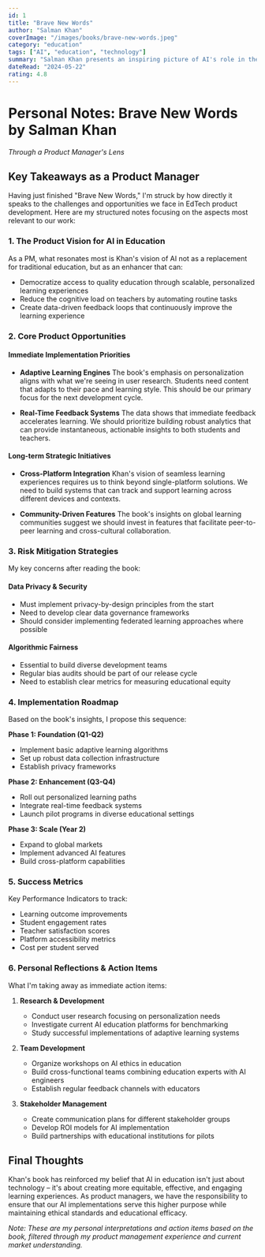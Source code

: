 ```yaml
---
id: 1
title: "Brave New Words"
author: "Salman Khan"
coverImage: "/images/books/brave-new-words.jpeg"
category: "education"
tags: ["AI", "education", "technology"]
summary: "Salman Khan presents an inspiring picture of AI's role in the classroom, showcasing how technology can revolutionize education and enhance learning experiences."
dateRead: "2024-05-22"
rating: 4.8
---
```

# Personal Notes: Brave New Words by Salman Khan
*Through a Product Manager's Lens*

## Key Takeaways as a Product Manager

Having just finished "Brave New Words," I'm struck by how directly it speaks to the challenges and opportunities we face in EdTech product development. Here are my structured notes focusing on the aspects most relevant to our work:

### 1. The Product Vision for AI in Education

As a PM, what resonates most is Khan's vision of AI not as a replacement for traditional education, but as an enhancer that can:
- Democratize access to quality education through scalable, personalized learning experiences
- Reduce the cognitive load on teachers by automating routine tasks
- Create data-driven feedback loops that continuously improve the learning experience

### 2. Core Product Opportunities

#### Immediate Implementation Priorities
- **Adaptive Learning Engines**
  The book's emphasis on personalization aligns with what we're seeing in user research. Students need content that adapts to their pace and learning style. This should be our primary focus for the next development cycle.

- **Real-Time Feedback Systems**
  The data shows that immediate feedback accelerates learning. We should prioritize building robust analytics that can provide instantaneous, actionable insights to both students and teachers.

#### Long-term Strategic Initiatives
- **Cross-Platform Integration**
  Khan's vision of seamless learning experiences requires us to think beyond single-platform solutions. We need to build systems that can track and support learning across different devices and contexts.

- **Community-Driven Features**
  The book's insights on global learning communities suggest we should invest in features that facilitate peer-to-peer learning and cross-cultural collaboration.

### 3. Risk Mitigation Strategies

My key concerns after reading the book:

#### Data Privacy & Security
- Must implement privacy-by-design principles from the start
- Need to develop clear data governance frameworks
- Should consider implementing federated learning approaches where possible

#### Algorithmic Fairness
- Essential to build diverse development teams
- Regular bias audits should be part of our release cycle
- Need to establish clear metrics for measuring educational equity

### 4. Implementation Roadmap

Based on the book's insights, I propose this sequence:

**Phase 1: Foundation (Q1-Q2)**
- Implement basic adaptive learning algorithms
- Set up robust data collection infrastructure
- Establish privacy frameworks

**Phase 2: Enhancement (Q3-Q4)**
- Roll out personalized learning paths
- Integrate real-time feedback systems
- Launch pilot programs in diverse educational settings

**Phase 3: Scale (Year 2)**
- Expand to global markets
- Implement advanced AI features
- Build cross-platform capabilities

### 5. Success Metrics

Key Performance Indicators to track:
- Learning outcome improvements
- Student engagement rates
- Teacher satisfaction scores
- Platform accessibility metrics
- Cost per student served

### 6. Personal Reflections & Action Items

What I'm taking away as immediate action items:

1. **Research & Development**
   - Conduct user research focusing on personalization needs
   - Investigate current AI education platforms for benchmarking
   - Study successful implementations of adaptive learning systems

2. **Team Development**
   - Organize workshops on AI ethics in education
   - Build cross-functional teams combining education experts with AI engineers
   - Establish regular feedback channels with educators

3. **Stakeholder Management**
   - Create communication plans for different stakeholder groups
   - Develop ROI models for AI implementation
   - Build partnerships with educational institutions for pilots

## Final Thoughts

Khan's book has reinforced my belief that AI in education isn't just about technology – it's about creating more equitable, effective, and engaging learning experiences. As product managers, we have the responsibility to ensure that our AI implementations serve this higher purpose while maintaining ethical standards and educational efficacy.

*Note: These are my personal interpretations and action items based on the book, filtered through my product management experience and current market understanding.*